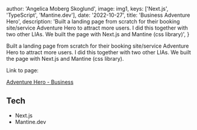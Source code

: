 
  author: 'Angelica Moberg Skoglund',
  image: img1,
  keys: ['Next.js', 'TypeScript', 'Mantine.dev'],
  date: '2022-10-27',
  title: 'Business Adventure Hero',
  description:
    'Built a landing page from scratch for their booking site/service Adventure Hero to attract more users. I did this together with two other LIAs. We built the page with Next.js and Mantine (css library)',
}


Built a landing page from scratch for their booking site/service Adventure Hero to attract more users. I did this together with two other LIAs. We built the page with Next.js and Mantine (css library).

Link to page:

<a href="https://business.adventurehero.se/">Adventure Hero - Business</a>
## Tech

- Next.js
- Mantine.dev

##

<Image src={img1} alt="" />
<Image src={img2} alt="" />
<Image src={img3} alt="" />
<Image src={img4} alt="" />
